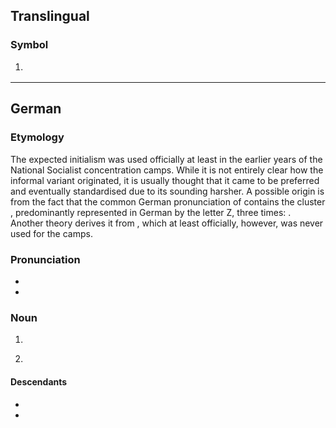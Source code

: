 {{also|.kz}}
==Translingual==

===Symbol===
{{mul-symbol}}

# {{ISO 3166|1|2|Kazakhstan|from=1992}}
#: {{syn|mul|KAZ|qq1={{w|ISO 3166-1 alpha-3|alpha-3}}}}

{{c|mul|Kazakhstan}}

----

==German==

===Etymology===
The expected initialism {{m|de|KL}} was used officially at least in the earlier years of the National Socialist concentration camps. While it is not entirely clear how the informal variant {{m|de|KZ}} originated, it is usually thought that it came to be preferred and eventually standardised due to its sounding harsher. A possible origin is from the fact that the common German pronunciation of {{m|de|Konzentrationslager}} contains the cluster {{IPAchar|[ts]}}, predominantly represented in German by the letter Z, three times: {{IPAchar|[ˌkɔn.'''ts'''ɛn.tʁaˈ'''ts'''joːn'''ts'''ˌlaːɡɐ]}}. Another theory derives it from {{m|de|Zuchthaus|t=prison with aggravated conditions of detention}}, which at least officially, however, was never used for the camps.

===Pronunciation===
* {{IPA|de|/ˌkaːˈtsɛt/|/kaˈtsɛt/}}
* {{audio|de|De-KZ.ogg|Audio}}

===Noun===
{{de-noun|n,(s),(s)}}

# {{abbreviation of|de|Konzentrationslager|t=concentration camp}}
# {{lb|de|uncommon}} {{abbreviation of|de|Krankenzimmer}}

====Descendants====
* {{desc|yi|קאַצעט|bor=1}}
* {{desc|pl|kacet|bor=1}}